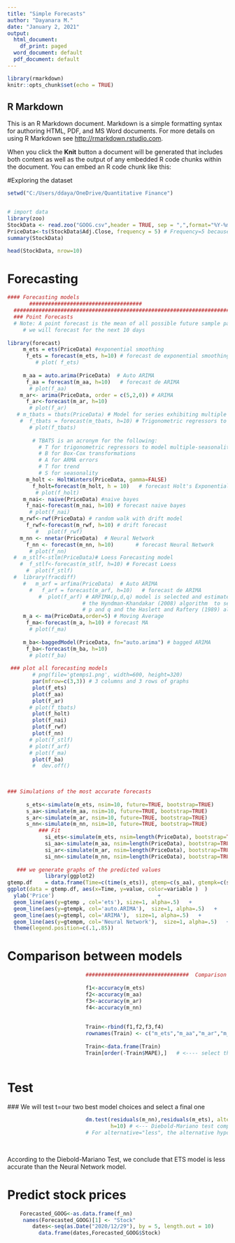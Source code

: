 ```yaml
---
title: "Simple Forecasts"
author: "Dayanara M."
date: "January 2, 2021"
output:
  html_document:
    df_print: paged
  word_document: default
  pdf_document: default
---
```


```r
library(rmarkdown)
knitr::opts_chunk$set(echo = TRUE)
```

## R Markdown

This is an R Markdown document. Markdown is a simple formatting syntax for authoring HTML, PDF, and MS Word documents. For more details on using R Markdown see <http://rmarkdown.rstudio.com>.

When you click the **Knit** button a document will be generated that includes both content as well as the output of any embedded R code chunks within the document. You can embed an R code chunk like this:



#Exploring the dataset
```r
setwd("C:/Users/ddaya/OneDrive/Quantitative Finance")


# import data
library(zoo)
StockData <- read.zoo("GOOG.csv",header = TRUE, sep = ",",format="%Y-%m-%d")
PriceData<-ts(StockData$Adj.Close, frequency = 5) # Frequency=5 because it is set on only business days
summary(StockData)
```

```r

head(StockData, nrow=10)


```


# Forecasting

```r
#### Forecasting models 
       ####################################                
  ##################################################################################################################################                   
  ### Point Forecasts
  # Note: A point forecast is the mean of all possible future sample paths. So the point forecasts are usually much less variable than the data.
     # we will forecast for the next 10 days 
      
library(forecast)
     m_ets = ets(PriceData) #exponential smoothing
      f_ets = forecast(m_ets, h=10) # forecast de exponential smoothing
         # plot( f_ets)
         
     m_aa = auto.arima(PriceData)  # Auto ARIMA
      f_aa = forecast(m_aa, h=10)   # forecast de ARIMA
       # plot(f_aa)
    m_ar<- arima(PriceData, order = c(5,2,0)) # ARIMA
      f_ar<-forecast(m_ar, h=10)            
       # plot(f_ar)
   # m_tbats = tbats(PriceData) # Model for series exhibiting multiple complex seasonalities 
    #  f_tbats = forecast(m_tbats, h=10) # Trigonometric regressors to model multiple-seasonalities
       # plot(f_tbats)
      
        # TBATS is an acronym for the following:
          # T for trigonometric regressors to model multiple-seasonalities
          # B for Box-Cox transformations
          # A for ARMA errors
          # T for trend
          # S for seasonality
      m_holt <- HoltWinters(PriceData, gamma=FALSE)
        f_holt=forecast(m_holt, h = 10)   # forecast Holt's Exponential Smoothing
         # plot(f_holt)
     m_nai<- naive(PriceData) #naive bayes
      f_nai<-forecast(m_nai, h=10) # forecast naive bayes
       # plot(f_nai)
    m_rwf<-rwf(PriceData) # random walk with drift model 
      f_rwf<-forecast(m_rwf, h=10) # drift forecast
         #   plot(f_rwf)
    m_nn <- nnetar(PriceData)  # Neural Network
      f_nn <- forecast(m_nn, h=10)       # forecast Neural Network
       # plot(f_nn)
  #  m_stlf<-stlm(PriceData)# Loess Forecasting model
    #  f_stlf<-forecast(m_stlf, h=10) # Forecast Loess
      #  plot(f_stlf)
  #  library(fracdiff)
     #   m_arf = arfima(PriceData)  # Auto ARIMA
       #   f_arf = forecast(m_arf, h=10)   # forecast de ARIMA
          #  plot(f_arf) # ARFIMA(p,d,q) model is selected and estimated automatically using 
                        # the Hyndman-Khandakar (2008) algorithm  to select 
                        # p and q and the Haslett and Raftery (1989) algorithm to estimate the parameters including d.
     m_a <- ma(PriceData,order=5) # Moving Average
      f_ma<-forecast(m_a, h=10) # forecast MA
       # plot(f_ma)
    
     m_ba<-baggedModel(PriceData, fn="auto.arima") # bagged ARIMA
      f_ba<-forecast(m_ba, h=10)
       # plot(f_ba)
              
 ### plot all forecasting models    
        # png(file='gtemps1.png', width=600, height=320)  
        par(mfrow=c(3,3)) # 3 columns and 3 rows of graphs
        plot(f_ets)
        plot(f_aa)
        plot(f_ar)
       # plot(f_tbats)
        plot(f_holt)
        plot(f_nai)
        plot(f_rwf)
        plot(f_nn)
       # plot(f_stlf)
       # plot(f_arf)
       # plot(f_ma)
        plot(f_ba)
        #  dev.off() 
             
     
```

```r
### Simulations of the most accurate forecasts
                         
      s_ets<-simulate(m_ets, nsim=10, future=TRUE, bootstrap=TRUE)
      s_aa<-simulate(m_aa, nsim=10, future=TRUE, bootstrap=TRUE)
      s_ar<-simulate(m_ar, nsim=10, future=TRUE, bootstrap=TRUE)
      s_nn<-simulate(m_nn, nsim=10, future=TRUE, bootstrap=TRUE)
          ### Fit
            si_ets<-simulate(m_ets, nsim=length(PriceData), bootstrap=TRUE)
            si_aa<-simulate(m_aa, nsim=length(PriceData), bootstrap=TRUE)
            si_ar<-simulate(m_ar, nsim=length(PriceData), bootstrap=TRUE)
            si_nn<-simulate(m_nn, nsim=length(PriceData), bootstrap=TRUE)
                         
   ### we generate graphs of the predicted values
            library(ggplot2)   
gtemp.df    = data.frame(Time=c(time(s_ets)), gtemp=c(s_aa), gtempk=c(s_ets), gtempl=c(s_ar), gtempm=c(s_nn))
ggplot(data = gtemp.df, aes(x=Time, y=value, color=variable )  )             +
  ylab('Price')                                 +
  geom_line(aes(y=gtemp , col='ets'), size=1, alpha=.5)   +
  geom_line(aes(y=gtempk, col='auto.ARIMA'),  size=1, alpha=.5)   +
  geom_line(aes(y=gtempl, col='ARIMA'),  size=1, alpha=.5)   +
  geom_line(aes(y=gtempm, col='Neural Network'),  size=1, alpha=.5)   +
  theme(legend.position=c(.1,.85))	         
```

# Comparison between models


```r

                         #################################  Comparison between models  ###########################################################
                         
                         f1<-accuracy(m_ets) 
                         f2<-accuracy(m_aa)
                         f3<-accuracy(m_ar)
                         f4<-accuracy(m_nn)
                         
                         
                         Train<-rbind(f1,f2,f3,f4)
                         rownames(Train) <- c("m_ets","m_aa","m_ar","m_nn")
                         
                         Train<-data.frame(Train)
                         Train[order(-Train$MAPE),]   # <---- select the model with smalles MAPE
                         
```                        

# Test
 ### We will test t=our two best model choices and select a final one

```r
                         dm.test(residuals(m_nn),residuals(m_ets), alternative = "less",
                                 h=10) # <--- Diebold-Mariano test compares the forecast accuracy of two forecast methods
                         # For alternative="less", the alternative hypothesis is that method 2 is less accurate than method 1. 
                         
                         

```
According to the Diebold-Mariano Test, we conclude that ETS model is less accurate than the Neural Network model.

# Predict stock prices

```r

             
    Forecasted_GOOG<-as.data.frame(f_nn)
     names(Forecasted_GOOG)[1] <- "Stock"
        dates<-seq(as.Date("2020/12/29"), by = 5, length.out = 10)
          data.frame(dates,Forecasted_GOOG$Stock)
        
```





